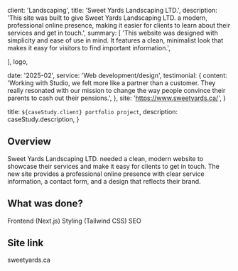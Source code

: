 
  client: 'Landscaping',
  title: 'Sweet Yards Landscaping LTD.',
  description:
    'This site was built to give Sweet Yards Landscaping LTD. a modern, professional online presence, making it easier for clients to learn about their services and get in touch.',
  summary: [
    'This website was designed with simplicity and ease of use in mind. It features a clean, minimalist look that makes it easy for visitors to find important information.',

],
logo,

date: '2025-02',
service: 'Web development/design',
testimonial: {
content:
'Working with Studio, we felt more like a partner than a customer. They really resonated with our mission to change the way people convince their parents to cash out their pensions.',
},
site: 'https://www.sweetyards.ca/',
}

  title: `${caseStudy.client} portfolio project`,
  description: caseStudy.description,
}

## Overview

Sweet Yards Landscaping LTD. needed a clean, modern website to showcase their services and make it easy for clients to get in touch. The new site provides a professional online presence with clear service information, a contact form, and a design that reflects their brand.

## What was done?

<TagList>
  <TagListItem>Frontend (Next.js)</TagListItem>
  <TagListItem>Styling (Tailwind CSS)</TagListItem>
  <TagListItem>SEO</TagListItem>

</TagList>

## Site link

<TagList>
  <TagListItemLink>sweetyards.ca</TagListItemLink>

</TagList>
